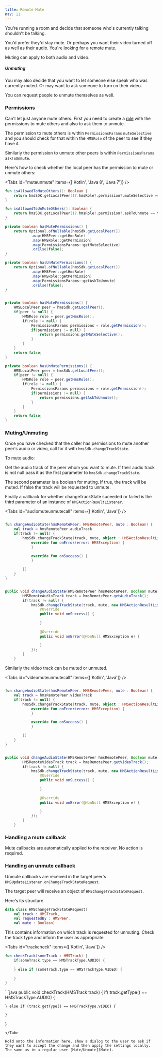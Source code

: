 ```yaml
---
title: Remote Mute
nav: 11
---
```


You're running a room and decide that someone who's currently talking shouldn't be talking.

You'd prefer they'd stay mute. Or perhaps you want their video turned off as well as their audio. You're looking for a remote mute.

Muting can apply to both audio and video.

##### Unmuting

You may also decide that you want to let someone else speak who was currently muted. Or may want to ask someone to turn on their video.

You can request people to unmute themselves as well.

### Permissions

Can't let just anyone mute others. First you need to create a [role](../foundation/templates-and-roles) with the permissions to mute others and also to ask them to unmute.

The permission to mute others is within  `PermissionsParams` `muteSelective` and you should check for that within the `HMSRole` of the peer to see if they have it.

Similarly the permission to unmute other peers is within `PermissionsParams` `askToUnmute`.

Here's how to check whether the local peer has the permission to mute or unmute others:

<Tabs id="muteunmute" items={['Kotlin', 'Java 8', 'Java 7']} />

<Tab id='muteunmute-0'>

```kotlin
fun isAllowedToMuteOthers(): Boolean {
    return hmsSDK.getLocalPeer()?.hmsRole?.permission?.muteSelective == true
}

fun isAllowedToUnMuteOthers(): Boolean {
    return hmsSDK.getLocalPeer()?.hmsRole?.permission?.askToUnmute == true
}

```

</Tab>

<Tab id='muteunmute-1'>

```java
private boolean hasMutePermissions() {
    return Optional.ofNullable(hmsSdk.getLocalPeer())
            .map(HMSPeer::getHmsRole)
            .map(HMSRole::getPermission)
            .map(PermissionsParams::getMuteSelective)
            .orElse(false);
}

private boolean hasUnMutePermissions() {
    return Optional.ofNullable(hmsSdk.getLocalPeer())
            .map(HMSPeer::getHmsRole)
            .map(HMSRole::getPermission)
            .map(PermissionsParams::getAskToUnmute)
            .orElse(false);
}

```
</Tab>

<Tab id='muteunmute-2'>

```java

private boolean hasMutePermissions() {
    HMSLocalPeer peer = hmsSdk.getLocalPeer();
    if(peer != null) {
        HMSRole role = peer.getHmsRole();
        if(role != null) {
            PermissionsParams permissions = role.getPermission();
            if(permissions != null) {
                return permissions.getMuteSelective();
            }
        }
    }
    return false;
}

private boolean hasUnMutePermissions() {
    HMSLocalPeer peer = hmsSdk.getLocalPeer();
    if(peer != null) {
        HMSRole role = peer.getHmsRole();
        if(role != null) {
            PermissionsParams permissions = role.getPermission();
            if(permissions != null) {
                return permissions.getAskToUnmute();
            }
        }
    }
    return false;
}
```
</Tab>

### Muting/Unmuting

Once you have checked that the caller has permissions to mute another peer's audio or video, call for it with `hmsSdk.changeTrackState`.

To mute audio:

Get the audio track of the peer whom you want to mute. If their audio track is not null pass it as the first parameter to `hmsSdk.changeTrackState`.

The second parameter is a boolean for muting. If true, the track will be muted. If false the track will be requested to unmute.

Finally a callback for whether changeTrackState suceeded or failed is the third parameter of an instance of `HMSActionResultListener`.

<Tabs id="audiomuteunmutecall" items={['Kotlin', 'Java']} />

<Tab id='audiomuteunmutecall-0'>

```kotlin

fun changeAudioState(hmsRemotePeer: HMSRemotePeer, mute : Boolean) {
    val track = hmsRemotePeer.audioTrack
    if(track != null) {
        hmsSdk.changeTrackState(track, mute, object : HMSActionResultListener {
            override fun onError(error: HMSException) {
            }

            override fun onSuccess() {
            }

        })
    }
}
```
</Tab>

<Tab id='audiomuteunmutecall-1'>

```java

public void changeAudioState(HMSRemotePeer hmsRemotePeer, Boolean mute) {
        HMSRemoteAudioTrack track = hmsRemotePeer.getAudioTrack();
        if(track != null) {
            hmsSdk.changeTrackState(track, mute, new HMSActionResultListener() {
                @Override
                public void onSuccess() {
                    
                }

                @Override
                public void onError(@NonNull HMSException e) {

                }
            });
        }
    }
```
</Tab>

Similarly the video track can be muted or unmuted.


<Tabs id="videomuteunmutecall" items={['Kotlin', 'Java']} />

<Tab id='videomuteunmutecall-0'>

```kotlin

fun changeAudioState(hmsRemotePeer: HMSRemotePeer, mute : Boolean) {
    val track = hmsRemotePeer.videoTrack
    if(track != null) {
        hmsSdk.changeTrackState(track, mute, object : HMSActionResultListener {
            override fun onError(error: HMSException) {
            }

            override fun onSuccess() {
            }

        })
    }
}
```
</Tab>

<Tab id='videomuteunmutecall-1'>

```java

public void changeAudioState(HMSRemotePeer hmsRemotePeer, Boolean mute) {
        HMSRemoteVideoTrack track = hmsRemotePeer.getVideoTrack();
        if(track != null) {
            hmsSdk.changeTrackState(track, mute, new HMSActionResultListener() {
                @Override
                public void onSuccess() {
                    
                }

                @Override
                public void onError(@NonNull HMSException e) {

                }
            });
        }
    }
```
</Tab>

### Handling a mute callback

Mute callbacks are automatically applied to the receiver. No action is required.

### Handling an unmute callback
Unmute callbacks are received in the target peer's `HMSUpdateListener.onChangeTrackStateRequest`.

The target peer will receive an object of `HMSChangeTrackStateRequest`.

Here's its structure.

```kotlin
data class HMSChangeTrackStateRequest(
    val track : HMSTrack,
    val requestedBy : HMSPeer,
    val mute : Boolean)
```

This contains information on which track is requested for unmuting. Check the track type and inform the user as appropriate.

<Tabs id="trackcheck" items={['Kotlin', 'Java']} />

<Tab id='trackcheck-0'>

```kotlin
fun checkTrack(someTrack : HMSTrack) {
    if(someTrack.type == HMSTrackType.AUDIO) {
        
    } else if (someTrack.type == HMSTrackType.VIDEO) {
        
    }
}
```
</Tab>

<Tab id='trackcheck-1'>
```java
public void checkTrack(HMSTrack track) {
    if( track.getType() == HMSTrackType.AUDIO) {

    } else if (track.getType() == HMSTrackType.VIDEO) {
        
    }
}
```
</Tab>

Hold onto the information here, show a dialog to the user to ask if they want to accept the change and then apply the settings locally. The same as in a regular user [Mute/Unmute](Mute).
